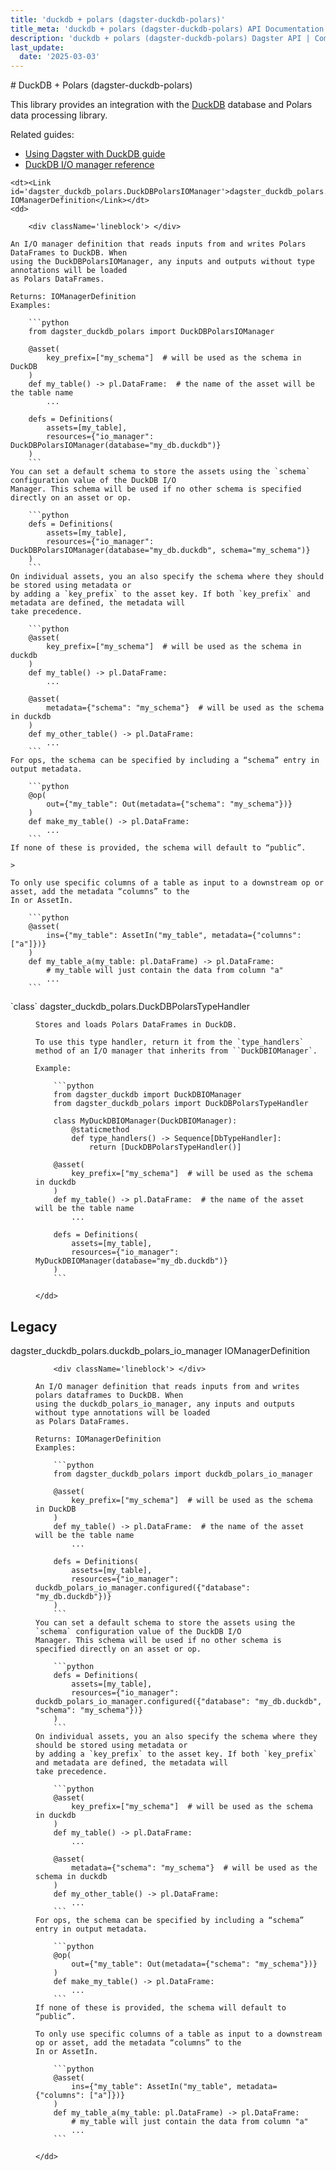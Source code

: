 ```yaml
---
title: 'duckdb + polars (dagster-duckdb-polars)'
title_meta: 'duckdb + polars (dagster-duckdb-polars) API Documentation - Build Better Data Pipelines | Python Reference Documentation for Dagster'
description: 'duckdb + polars (dagster-duckdb-polars) Dagster API | Comprehensive Python API documentation for Dagster, the data orchestration platform. Learn how to build, test, and maintain data pipelines with our detailed guides and examples.'
last_update:
  date: '2025-03-03'
---
```


<div class="section" id="duckdb-polars-dagster-duckdb-polars">
# DuckDB + Polars (dagster-duckdb-polars)

This library provides an integration with the [DuckDB](https://duckdb.org/) database and Polars data processing library.

Related guides:

  - [Using Dagster with DuckDB guide](https://docs.dagster.io/integrations/libraries/duckdb/)
  - [DuckDB I/O manager reference](https://docs.dagster.io/integrations/libraries/duckdb/reference)


<dl>

    <dt><Link id='dagster_duckdb_polars.DuckDBPolarsIOManager'>dagster_duckdb_polars.DuckDBPolarsIOManager IOManagerDefinition</Link></dt>
    <dd>

        <div className='lineblock'> </div>

    An I/O manager definition that reads inputs from and writes Polars DataFrames to DuckDB. When
    using the DuckDBPolarsIOManager, any inputs and outputs without type annotations will be loaded
    as Polars DataFrames.

    Returns: IOManagerDefinition
    Examples:

        ```python
        from dagster_duckdb_polars import DuckDBPolarsIOManager

        @asset(
            key_prefix=["my_schema"]  # will be used as the schema in DuckDB
        )
        def my_table() -> pl.DataFrame:  # the name of the asset will be the table name
            ...

        defs = Definitions(
            assets=[my_table],
            resources={"io_manager": DuckDBPolarsIOManager(database="my_db.duckdb")}
        )
        ```
    You can set a default schema to store the assets using the `schema` configuration value of the DuckDB I/O
    Manager. This schema will be used if no other schema is specified directly on an asset or op.

        ```python
        defs = Definitions(
            assets=[my_table],
            resources={"io_manager": DuckDBPolarsIOManager(database="my_db.duckdb", schema="my_schema")}
        )
        ```
    On individual assets, you an also specify the schema where they should be stored using metadata or
    by adding a `key_prefix` to the asset key. If both `key_prefix` and metadata are defined, the metadata will
    take precedence.

        ```python
        @asset(
            key_prefix=["my_schema"]  # will be used as the schema in duckdb
        )
        def my_table() -> pl.DataFrame:
            ...

        @asset(
            metadata={"schema": "my_schema"}  # will be used as the schema in duckdb
        )
        def my_other_table() -> pl.DataFrame:
            ...
        ```
    For ops, the schema can be specified by including a “schema” entry in output metadata.

        ```python
        @op(
            out={"my_table": Out(metadata={"schema": "my_schema"})}
        )
        def make_my_table() -> pl.DataFrame:
            ...
        ```
    If none of these is provided, the schema will default to “public”.

    > 

    To only use specific columns of a table as input to a downstream op or asset, add the metadata “columns” to the
    In or AssetIn.

        ```python
        @asset(
            ins={"my_table": AssetIn("my_table", metadata={"columns": ["a"]})}
        )
        def my_table_a(my_table: pl.DataFrame) -> pl.DataFrame:
            # my_table will just contain the data from column "a"
            ...
        ```



</dd>

</dl>
<dl>
    <dt><Link id='dagster_duckdb_polars.DuckDBPolarsTypeHandler'>`class` dagster_duckdb_polars.DuckDBPolarsTypeHandler</Link></dt>
    <dd>

    Stores and loads Polars DataFrames in DuckDB.

    To use this type handler, return it from the `type_handlers` method of an I/O manager that inherits from ``DuckDBIOManager`.

    Example:

        ```python
        from dagster_duckdb import DuckDBIOManager
        from dagster_duckdb_polars import DuckDBPolarsTypeHandler

        class MyDuckDBIOManager(DuckDBIOManager):
            @staticmethod
            def type_handlers() -> Sequence[DbTypeHandler]:
                return [DuckDBPolarsTypeHandler()]

        @asset(
            key_prefix=["my_schema"]  # will be used as the schema in duckdb
        )
        def my_table() -> pl.DataFrame:  # the name of the asset will be the table name
            ...

        defs = Definitions(
            assets=[my_table],
            resources={"io_manager": MyDuckDBIOManager(database="my_db.duckdb")}
        )
        ```

    </dd>

</dl>
<div class="section" id="legacy">

## Legacy

<dl>
    <dt><Link id='dagster_duckdb_polars.duckdb_polars_io_manager'>dagster_duckdb_polars.duckdb_polars_io_manager IOManagerDefinition</Link></dt>
    <dd>

        <div className='lineblock'> </div>

    An I/O manager definition that reads inputs from and writes polars dataframes to DuckDB. When
    using the duckdb_polars_io_manager, any inputs and outputs without type annotations will be loaded
    as Polars DataFrames.

    Returns: IOManagerDefinition
    Examples:

        ```python
        from dagster_duckdb_polars import duckdb_polars_io_manager

        @asset(
            key_prefix=["my_schema"]  # will be used as the schema in DuckDB
        )
        def my_table() -> pl.DataFrame:  # the name of the asset will be the table name
            ...

        defs = Definitions(
            assets=[my_table],
            resources={"io_manager": duckdb_polars_io_manager.configured({"database": "my_db.duckdb"})}
        )
        ```
    You can set a default schema to store the assets using the `schema` configuration value of the DuckDB I/O
    Manager. This schema will be used if no other schema is specified directly on an asset or op.

        ```python
        defs = Definitions(
            assets=[my_table],
            resources={"io_manager": duckdb_polars_io_manager.configured({"database": "my_db.duckdb", "schema": "my_schema"})}
        )
        ```
    On individual assets, you an also specify the schema where they should be stored using metadata or
    by adding a `key_prefix` to the asset key. If both `key_prefix` and metadata are defined, the metadata will
    take precedence.

        ```python
        @asset(
            key_prefix=["my_schema"]  # will be used as the schema in duckdb
        )
        def my_table() -> pl.DataFrame:
            ...

        @asset(
            metadata={"schema": "my_schema"}  # will be used as the schema in duckdb
        )
        def my_other_table() -> pl.DataFrame:
            ...
        ```
    For ops, the schema can be specified by including a “schema” entry in output metadata.

        ```python
        @op(
            out={"my_table": Out(metadata={"schema": "my_schema"})}
        )
        def make_my_table() -> pl.DataFrame:
            ...
        ```
    If none of these is provided, the schema will default to “public”.

    To only use specific columns of a table as input to a downstream op or asset, add the metadata “columns” to the
    In or AssetIn.

        ```python
        @asset(
            ins={"my_table": AssetIn("my_table", metadata={"columns": ["a"]})}
        )
        def my_table_a(my_table: pl.DataFrame) -> pl.DataFrame:
            # my_table will just contain the data from column "a"
            ...
        ```

    </dd>

</dl>
</div></div>
